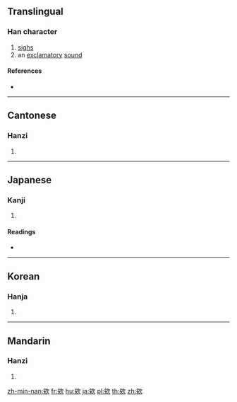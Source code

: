 {{also|唉}}
==Translingual==

===Han character===
{{Han char|rn=76|rad=欠|as=07|sn=11|four=27482|canj=IKNO|ids=⿰矣欠}}

# [[sighs]]
# an [[exclamatory]] [[sound]]

====References====
* {{Han ref|kx=0568.070|dkj=16090|dj=0956.190|hdz=32140.110|uh=6B38|ud=27448|bh=D5D9|bd=54745}}

----

==Cantonese==

===Hanzi===
{{yue-hanzi|jyut=[[aai2]], [[ei6]], [[oi1]]|y=aai2, ei6, oi1}}

# {{defn|lang=yue|sort=欠07}}

----

==Japanese==

===Kanji===
{{ja-kanji|grade=|rs=欠07}}

# {{defn|lang=ja|sort=欠07}}

====Readings====
* {{ja-readings|on=[[あい]] (ai), [[かい]] (kai)|kun=[[なげく]] (nageku)}}

----

==Korean==

===Hanja===
{{ko-hanja|hangeul=애|eumhun=|rv=ae|mr=ae|y=ay}}

# {{defn|lang=ko|sort=欠07}}

----

==Mandarin==

===Hanzi===
{{cmn-hanzi|pin=[[ǎi]] ([[ai3]])|wg=ai<sup>3</sup>}}

# {{defn|lang=cmn|sort=欠07}}

[[zh-min-nan:欸]]
[[fr:欸]]
[[hu:欸]]
[[ja:欸]]
[[pl:欸]]
[[th:欸]]
[[zh:欸]]